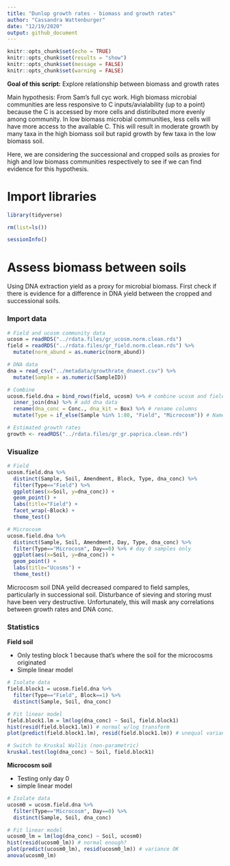 ```yaml
---
title: "Dunlop growth rates - biomass and growth rates"
author: "Cassandra Wattenburger"
date: "12/19/2020"
output: github_document
---
```


```r
knitr::opts_chunk$set(echo = TRUE)
knitr::opts_chunk$set(results = "show")
knitr::opts_chunk$set(message = FALSE)
knitr::opts_chunk$set(warning = FALSE)
```

**Goal of this script:** Explore relationship between biomass and growth rates

Main hypothesis: From Sam's full cyc work. High biomass microbial communities are less responsive to C inputs/avialability (up to a point)
because the C is accessed by more cells and distiributed more evenly among community. In low biomass microbial communities, less cells will have more access to the available C. This will result in moderate growth by many taxa in the high biomass soil but rapid growth by few taxa in the low biomass soil.

Here, we are considering the successional and cropped soils as proxies for high and low biomass communities respectively to see if we can find evidence for this hypothesis.

# Import libraries

```r
library(tidyverse)

rm(list=ls())

sessionInfo()
```

# Assess biomass between soils

Using DNA extraction yield as a proxy for microbial biomass. First check if there is evidence for a difference in DNA yield between the cropped and successional soils.

### Import data

```r
# Field and ucosm community data
ucosm = readRDS("../rdata.files/gr_ucosm.norm.clean.rds") 
field = readRDS("../rdata.files/gr_field.norm.clean.rds") %>% 
  mutate(norm_abund = as.numeric(norm_abund))

# DNA data
dna = read_csv("../metadata/growthrate_dnaext.csv") %>%
  mutate(Sample = as.numeric(SampleID))

# Combine
ucosm.field.dna = bind_rows(field, ucosm) %>% # combine ucosm and field samples
  inner_join(dna) %>% # add dna data
  rename(dna_conc = Conc., dna_kit = Box) %>% # rename columns
  mutate(Type = if_else(Sample %in% 1:80, "Field", "Microcosm")) # Name based on experiment type

# Estimated growth rates
growth <- readRDS("../rdata.files/gr_gr.paprica.clean.rds")
```

### Visualize

```r
# Field
ucosm.field.dna %>%
  distinct(Sample, Soil, Amendment, Block, Type, dna_conc) %>%
  filter(Type=="Field") %>%
  ggplot(aes(x=Soil, y=dna_conc)) +
  geom_point() +
  labs(title="Field") +
  facet_wrap(~Block) +
  theme_test()

# Microcosm
ucosm.field.dna %>%
  distinct(Sample, Soil, Amendment, Day, Type, dna_conc) %>%
  filter(Type=="Microcosm", Day==0) %>% # day 0 samples only
  ggplot(aes(x=Soil, y=dna_conc)) +
  geom_point() +
  labs(title="Ucosms") +
  theme_test()
```

Microcosm soil DNA yeild decreased compared to field samples, particularly in successional soil. Disturbance of sieving and storing must have been very destructive. Unfortunately, this will mask any correlations between growth rates and DNA conc.

### Statistics

**Field soil**

* Only testing block 1 because that's where the soil for the microcosms originated
* Simple linear model

```r
# Isolate data
field.block1 = ucosm.field.dna %>%
  filter(Type=="Field", Block==1) %>%
  distinct(Sample, Soil, dna_conc)

# Fit linear model
field.block1.lm = lm(log(dna_conc) ~ Soil, field.block1)
hist(resid(field.block1.lm)) # normal w/log transform
plot(predict(field.block1.lm), resid(field.block1.lm)) # unequal variance w/ or w/0 log

# Switch to Kruskal Wallis (non-parametric)
kruskal.test(log(dna_conc) ~ Soil, field.block1)
```

**Microcosm soil**

* Testing only day 0
* simple linear model

```r
# Isolate data
ucosm0 = ucosm.field.dna %>%
  filter(Type=="Microcosm", Day==0) %>%
  distinct(Sample, Soil, dna_conc)

# Fit linear model
ucosm0_lm = lm(log(dna_conc) ~ Soil, ucosm0)
hist(resid(ucosm0_lm)) # normal enough?
plot(predict(ucosm0_lm), resid(ucosm0_lm)) # variance OK
anova(ucosm0_lm)
```

